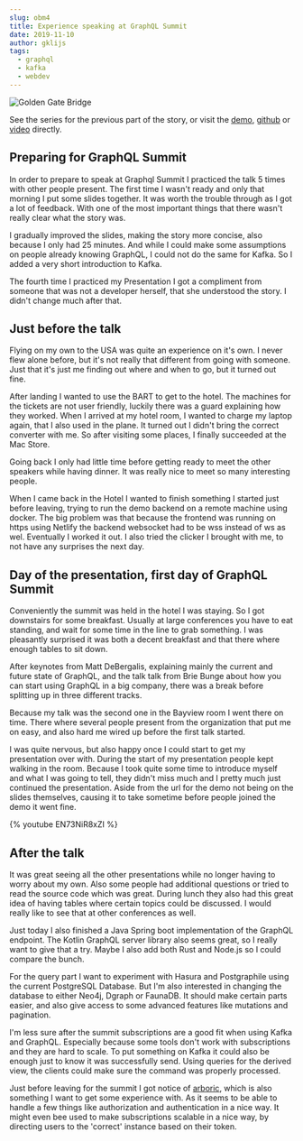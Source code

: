 ```yaml
---
slug: obm4
title: Experience speaking at GraphQL Summit
date: 2019-11-10
author: gklijs
tags:
  - graphql
  - kafka
  - webdev
---
```

![Golden Gate Bridge](public/images/bx72z1xoxa8immg0sxs5.webp)

See the series for the previous part of the story, or visit the [demo](https://graphql.gklijs.tech/), [github](https://github.com/openweb-nl/kafka-graphql-examples) or [video](https://www.youtube.com/watch?v=EN73NiR8xZI) directly.

## Preparing for GraphQL Summit

In order to prepare to speak at Graphql Summit I practiced the talk 5 times with other people present. The first time I wasn't ready and only that morning I put some slides together. It was worth the trouble through as I got a lot of feedback. With one of the most important things that there wasn't really clear what the story was.

I gradually improved the slides, making the story more concise, also because I only had 25 minutes. And while I could make some assumptions on people already knowing GraphQL, I could not do the same for Kafka. So I added a very short introduction to Kafka.

The fourth time I practiced my Presentation I got a compliment from someone that was not a developer herself, that she understood the story. I didn't change much after that.

## Just before the talk

Flying on my own to the USA was quite an experience on it's own. I never flew alone before, but it's not really that different from going with someone. Just that it's just me finding out where and when to go, but it turned out fine.

After landing I wanted to use the BART to get to the hotel. The machines for the tickets are not user friendly, luckily there was a guard explaining how they worked. When I arrived at my hotel room, I wanted to charge my laptop again, that I also used in the plane. It turned out I didn't bring the correct converter with me. So after visiting some places, I finally succeeded at the Mac Store.

Going back I only had little time before getting ready to meet the other speakers while having dinner. It was really nice to meet so many interesting people.

When I came back in the Hotel I wanted to finish something I started just before leaving, trying to run the demo backend on a remote machine using docker. The big problem was that because the frontend was running on https using Netlify the backend websocket had to be wss instead of ws as wel. Eventually I worked it out. I also tried the clicker I brought with me, to not have any surprises the next day.

## Day of the presentation, first day of GraphQL Summit

Conveniently the summit was held in the hotel I was staying. So I got downstairs for some breakfast. Usually at large conferences you have to eat standing, and wait for some time in the line to grab something. I was pleasantly surprised it was both a decent breakfast and that there where enough tables to sit down.

After keynotes from Matt DeBergalis, explaining mainly the current and future state of GraphQL, and the talk talk from Brie Bunge about how you can start using GraphQL in a big company, there was a break before splitting up in three different tracks.

Because my talk was the second one in the Bayview room I went there on time. There where several people present from the organization that put me on easy, and also hard me wired up before the first talk started.

I was quite nervous, but also happy once I could start to get my presentation over with. During the start of my presentation people kept walking in the room. Because I took quite some time to introduce myself and what I was going to tell, they didn't miss much and I pretty much just continued the presentation. Aside from the url for the demo not being on the slides themselves, causing it to take sometime before people joined the demo it went fine.

{% youtube EN73NiR8xZI %}

## After the talk

It was great seeing all the other presentations while no longer having to worry about my own. Also some people had additional questions or tried to read the source code which was great. During lunch they also had this great idea of having tables where certain topics could be discussed. I would really like to see that at other conferences as well.

Just today I also finished a Java Spring boot implementation of the GraphQL endpoint. The Kotlin GraphQL server library also seems great, so I really want to give that a try. Maybe I also add both Rust and Node.js so I could compare the bunch.

For the query part I want to experiment with Hasura and Postgraphile using the current PostgreSQL Database. But I'm also interested in changing the database to either Neo4j, Dgraph or FaunaDB. It should make certain parts easier, and also give access to some advanced features like mutations and pagination.

I'm less sure after the summit subscriptions are a good fit when using Kafka and GraphQL. Especially because some tools don't work with subscriptions and they are hard to scale. To put something on Kafka it could also be enough just to know it was successfully send. Using queries for the derived view, the clients could make sure the command was properly processed.

Just before leaving for the summit I got notice of [arboric](https://gitlab.com/arboric/arboric), which is also something I want to get some experience with. As it seems to be able to handle a few things like authorization and authentication in a nice way. It might even bee used to make subscriptions scalable in a nice way, by directing users to the 'correct' instance based on their token.